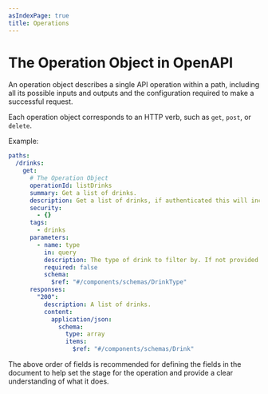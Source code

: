 ```yaml
---
asIndexPage: true
title: Operations
---
```


# The Operation Object in OpenAPI

An operation object describes a single API operation within a path, including all its possible inputs and outputs and the configuration required to make a successful request.

Each operation object corresponds to an HTTP verb, such as `get`, `post`, or `delete`.

Example:

```yaml
paths:
  /drinks:
    get:
      # The Operation Object
      operationId: listDrinks
      summary: Get a list of drinks.
      description: Get a list of drinks, if authenticated this will include stock levels and product codes otherwise it will only include public information.
      security:
        - {}
      tags:
        - drinks
      parameters:
        - name: type
          in: query
          description: The type of drink to filter by. If not provided all drinks will be returned.
          required: false
          schema:
            $ref: "#/components/schemas/DrinkType"
      responses:
        "200":
          description: A list of drinks.
          content:
            application/json:
              schema:
                type: array
                items:
                  $ref: "#/components/schemas/Drink"
```

<Table
  title="Operation Object Fields"
  data={[
    {
      field: "`operationId`",
      type: "String",
      required: "",
      description: "A unique identifier for the operation, this **_must_** be unique within the document, and is **_case sensitive_**. It is **_recommended_** to always define an `operationId`, but is not required."
    },
    {
      field: "`deprecated`",
      type: "Boolean",
      required: "",
      description: "Whether the operation is deprecated or not. Defaults to `false`."
    },
    {
      field: "`summary`",
      type: "String",
      required: "",
      description: "A short summary of what the operation does. This may contain [CommonMark syntax](https://spec.commonmark.org/) to provide a rich description."
    },
    {
      field: "`description`",
      type: "String",
      required: "",
      description: "A detailed description of the operation, what it does, and how to use it. This may contain [CommonMark syntax](https://spec.commonmark.org/) to provide a rich description."
    },
    {
      field: "`servers`",
      type: "[Servers](/openapi/servers)",
      required: "",
      description: "A list of [Server Objects](/openapi/servers) that override the servers defined at the document and path levels and apply to this operation."
    },
    {
      field: "`security`",
      type: "[Security](/openapi/security)",
      required: "",
      description: "A list of [Security Requirement Objects](/openapi/security#security-requirement-object) that override the security requirements defined at the document and path levels and apply to this operation."
    },
    {
      field: "`x-*`",
      type: "[Extensions](/openapi/extensions)",
      required: "",
      description: "Any number of extension fields can be added to the operation object that can be used by tooling and vendors."
    },
    {
      field: "`parameters`",
      type: "[Parameters](/openapi/paths/parameters)",
      required: "",
      description: "A list of [Parameter Objects](/openapi/paths/parameters#parameter-object) that are available to this operation. The parameters defined here merge with any defined at the path level, overriding any duplicates."
    },
    {
      field: "`requestBody`",
      type: "[Request Body Object](/openapi/paths/operations/requests)",
      required: "",
      description: "The request body for this operation where the [HTTP method supports a request body](https://httpwg.org/specs/rfc7231.html). Otherwise, this field is ignored."
    },
    {
      field: "`responses`",
      type: "[Responses](/openapi/paths/operations/responses)",
      required: "✅",
      description: "A map of [Response Objects](/openapi/paths/operations/responses#response-object) that define the possible responses from executing this operation."
    },
    {
      field: "`callbacks`",
      type: "[Callbacks](/openapi/paths/operations/callbacks)",
      required: "",
      description: "A map of [Callback Objects](/openapi/paths/operations/callbacks#callback-object) that define possible callbacks that may be executed as a result of this operation."
    }
  ]}
  columns={[
    {
      key: "field",
      header: "Field"
    },
    {
      key: "type",
      header: "Type"
    },
    {
      key: "required",
      header: "Required"
    },
    {
      key: "description",
      header: "Description"
    }
  ]}
/>

The above order of fields is recommended for defining the fields in the document to help set the stage for the operation and provide a clear understanding of what it does.
